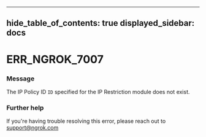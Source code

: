

---
hide_table_of_contents: true
displayed_sidebar: docs
---


# ERR_NGROK_7007

### Message
The IP Policy ID `ID` specified for the IP Restriction module does not exist.

<ErrorDetails />



### Further help
If you're having trouble resolving this error, please reach out to [support@ngrok.com](mailto:support@ngrok.com?subject=Help%20with%20ERR_NGROK_7007)

